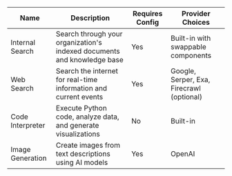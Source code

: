 | Name | Description | Requires Config | Provider Choices |
|------|-------------|-----------------|-----------|
| Internal Search | Search through your organization's indexed documents and knowledge base | Yes | Built-in with swappable components |
| Web Search | Search the internet for real-time information and current events | Yes | Google, Serper, Exa, Firecrawl (optional) |
| Code Interpreter | Execute Python code, analyze data, and generate visualizations | No | Built-in |
| Image Generation | Create images from text descriptions using AI models | Yes | OpenAI |